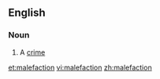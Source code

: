 ==English==

===Noun===
{{en-noun}}

#{{obsolete}} A [[crime]]

[[et:malefaction]]
[[vi:malefaction]]
[[zh:malefaction]]